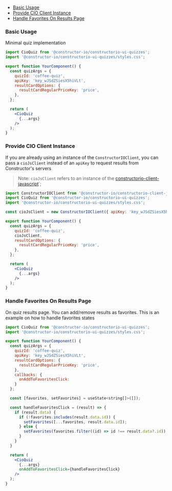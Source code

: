 
<Meta of={ComponentStories} />

<Title>Quiz Component Usage Examples</Title>

- [Basic Usage](#basic-usage)
- [Provide CIO Client Instance](#provide-cio-client-instance)
- [Handle Favorites On Results Page](#handle-favorites-on-results-page)


### Basic Usage
Minimal quiz implementation

```jsx
import CioQuiz from '@constructor-io/constructorio-ui-quizzes';
import '@constructor-io/constructorio-ui-quizzes/styles.css';

export function YourComponent() {
  const quizArgs = {
    quizId: 'coffee-quiz',
    apiKey: 'key_wJSdZSiesX5hiVLt',
    resultCardOptions: {
      resultCardRegularPriceKey: 'price',
    },
  };

  return (
    <CioQuiz
      {...args}
    />
  );
}
```

### Provide CIO Client Instance
If you are already using an instance of the `ConstructorIOClient`, you can pass a `cioJsClient` instead of an `apiKey` to request results from Constructor's servers

> Note: `cioJsClient` refers to an instance of the [constructorio-client-javascript](https://www.npmjs.com/package/@constructor-io/constructorio-client-javascript)`;

```jsx
import ConstructorIOClient from '@constructor-io/constructorio-client-javascript';
import CioQuiz from '@constructor-io/constructorio-ui-quizzes';
import '@constructor-io/constructorio-ui-quizzes/styles.css';

const cioJsClient = new ConstructorIOClient({ apiKey: 'key_wJSdZSiesX5hiVLt' });

export function YourComponent() {
  const quizArgs = {
    quizId: 'coffee-quiz',
    cioJsClient,
    resultCardOptions: {
      resultCardRegularPriceKey: 'price',
    },
  };

  return (
    <CioQuiz
      {...args}
    />
  );
}
```

### Handle Favorites On Results Page
On quiz results page. You can add/remove results as favorites. This is an example on how to handle favorites states

```jsx
import CioQuiz from '@constructor-io/constructorio-ui-quizzes';
import '@constructor-io/constructorio-ui-quizzes/styles.css';

export function YourComponent() {
  const quizArgs = {
    quizId: 'coffee-quiz',
    apiKey: 'key_wJSdZSiesX5hiVLt',
    resultCardOptions: {
      resultCardRegularPriceKey: 'price',
    },
    callbacks: {
      onAddToFavoritesClick: 
    }
  };

  const [favorites, setFavorites] = useState<string[]>([]);

  const handleFavoritesClick = (result) => {
    if (result.data) {
      if (!favorites.includes(result.data.id)) {
        setFavorites([...favorites, result.data.id]);
      } else {
        setFavorites(favorites.filter((id) => id !== result.data?.id));
      }
    }
  }

  return (
    <CioQuiz
      {...args}
      onAddToFavoritesClick={handleFavoritesClick}
    />
  );
}
```
